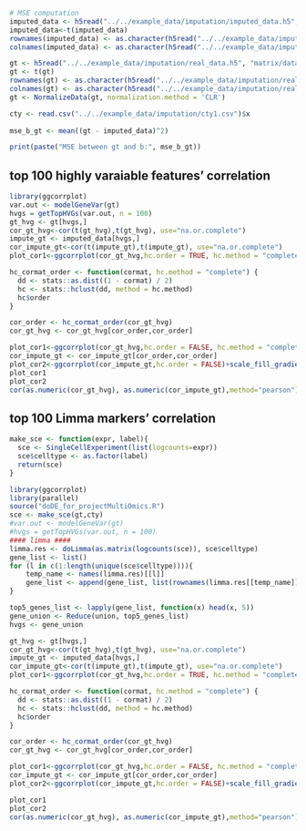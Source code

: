 ```r
# MSE computation
imputed_data <- h5read("../../example_data/imputation/imputed_data.h5", "matrix/data")
imputed_data<-t(imputed_data)
rownames(imputed_data) <- as.character(h5read("../../example_data/imputation/imputed_data.h5", "matrix/features"))
colnames(imputed_data) <- as.character(h5read("../../example_data/imputation/imputed_data.h5", "matrix/barcodes"))

gt <- h5read("../../example_data/imputation/real_data.h5", "matrix/data")
gt <- t(gt)
rownames(gt) <- as.character(h5read("../../example_data/imputation/real_data.h5", "matrix/features"))
colnames(gt) <- as.character(h5read("../../example_data/imputation/real_data.h5", "matrix/barcodes"))
gt <- NormalizeData(gt, normalization.method = 'CLR')

cty <- read.csv("../../example_data/imputation/cty1.csv")$x
  
mse_b_gt <- mean((gt - imputed_data)^2)

print(paste("MSE between gt and b:", mse_b_gt))
```

## top 100 highly varaiable features' correlation
```r
library(ggcorrplot)
var.out <- modelGeneVar(gt)
hvgs = getTopHVGs(var.out, n = 100)
gt_hvg <- gt[hvgs,]
cor_gt_hvg<-cor(t(gt_hvg),t(gt_hvg), use="na.or.complete")
impute_gt <- imputed_data[hvgs,]
cor_impute_gt<-cor(t(impute_gt),t(impute_gt), use="na.or.complete")
plot_cor1<-ggcorrplot(cor_gt_hvg,hc.order = TRUE, hc.method = "complete")+scale_fill_gradient2(limit=c(-max(cor_gt_hvg[cor_gt_hvg<0.99]),max(cor_gt_hvg[cor_gt_hvg<0.99])),low="blue",high="red",mid="white" )

hc_cormat_order <- function(cormat, hc.method = "complete") {
  dd <- stats::as.dist((1 - cormat) / 2)
  hc <- stats::hclust(dd, method = hc.method)
  hc$order
}

cor_order <- hc_cormat_order(cor_gt_hvg)
cor_gt_hvg <- cor_gt_hvg[cor_order,cor_order]

plot_cor1<-ggcorrplot(cor_gt_hvg,hc.order = FALSE, hc.method = "complete")+scale_fill_gradient2(limit=c(-max(cor_gt_hvg[cor_gt_hvg<0.99]),max(cor_gt_hvg[cor_gt_hvg<0.99])),low="blue",high="red",mid="white" )
cor_impute_gt <- cor_impute_gt[cor_order,cor_order]
plot_cor2<-ggcorrplot(cor_impute_gt,hc.order = FALSE)+scale_fill_gradient2(limit=c(-1,1),low="blue",high="red",mid="white" )
plot_cor1
plot_cor2
cor(as.numeric(cor_gt_hvg), as.numeric(cor_impute_gt),method="pearson")
```

## top 100 Limma markers' correlation
```r
make_sce <- function(expr, label){
  sce <- SingleCellExperiment(list(logcounts=expr))
  sce$celltype <- as.factor(label)
  return(sce)
}

library(ggcorrplot)
library(parallel)
source("doDE_for_projectMultiOmics.R")
sce <- make_sce(gt,cty)
#var.out <- modelGeneVar(gt)
#hvgs = getTopHVGs(var.out, n = 100)
#### limma ####
limma.res <- doLimma(as.matrix(logcounts(sce)), sce$celltype)
gene_list <- list()
for (l in c(1:length(unique(sce$celltype)))){
    temp_name <- names(limma.res)[[l]]
    gene_list <- append(gene_list, list(rownames(limma.res[[temp_name]])))
}

top5_genes_list <- lapply(gene_list, function(x) head(x, 5))
gene_union <- Reduce(union, top5_genes_list)
hvgs <- gene_union

gt_hvg <- gt[hvgs,]
cor_gt_hvg<-cor(t(gt_hvg),t(gt_hvg), use="na.or.complete")
impute_gt <- imputed_data[hvgs,]
cor_impute_gt<-cor(t(impute_gt),t(impute_gt), use="na.or.complete")
plot_cor1<-ggcorrplot(cor_gt_hvg,hc.order = TRUE, hc.method = "complete")+scale_fill_gradient2(limit=c(-max(cor_gt_hvg[cor_gt_hvg<0.99]),max(cor_gt_hvg[cor_gt_hvg<0.99])),low="blue",high="red",mid="white" )

hc_cormat_order <- function(cormat, hc.method = "complete") {
  dd <- stats::as.dist((1 - cormat) / 2)
  hc <- stats::hclust(dd, method = hc.method)
  hc$order
}

cor_order <- hc_cormat_order(cor_gt_hvg)
cor_gt_hvg <- cor_gt_hvg[cor_order,cor_order]

plot_cor1<-ggcorrplot(cor_gt_hvg,hc.order = FALSE, hc.method = "complete")+scale_fill_gradient2(limit=c(-max(cor_gt_hvg[cor_gt_hvg<0.99]),max(cor_gt_hvg[cor_gt_hvg<0.99])),low="blue",high="red",mid="white" )
cor_impute_gt <- cor_impute_gt[cor_order,cor_order]
plot_cor2<-ggcorrplot(cor_impute_gt,hc.order = FALSE)+scale_fill_gradient2(limit=c(-1,1),low="blue",high="red",mid="white" )

plot_cor1
plot_cor2
cor(as.numeric(cor_gt_hvg), as.numeric(cor_impute_gt),method="pearson")
```



